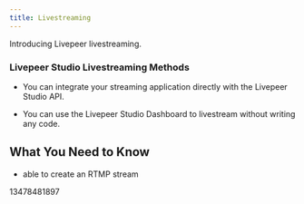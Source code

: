 ```yaml
---
title: Livestreaming 
---
```


Introducing Livepeer livestreaming.

### Livepeer Studio Livestreaming Methods

- You can integrate your streaming application directly with the Livepeer Studio API.

- You can use the Livepeer Studio Dashboard to livestream without writing any
code.

## What You Need to Know 

- able to create an RTMP stream

13478481897

